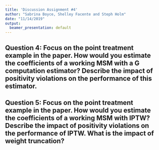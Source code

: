 ```yaml
---
title: 'Discussion Assignment #4'
author: "Sabrina Boyce, Shelley Facente and Steph Holm"
date: "11/14/2019"
output:
  beamer_presentation: default
---
```


## Question 4: Focus on the point treatment example in the paper. How would you estimate the coefficients of a working MSM with a G computation estimator? Describe the impact of positivity violations on the performance of this estimator.

## Question 5: Focus on the point treatment example in the paper. How would you estimate the coefficients of a working MSM with IPTW? Describe the impact of positivity violations on the performance of IPTW. What is the impact of weight truncation?

<!--
## Question 1: Consider the point treatment example presented in the paper. What assumptions are needed for identifiability? Why do we need the positivity assumption? Focus on the strong positivity assumption.

## Question 2: Consider the longitudinal example presented above. What are the analogous assumptions? Interpret the strong positivity assumption in words.

## Question 3: How do theoretical and practical violations of the positivity assumption arise? Give a real world example of each. Do you think practical positivity violations are more or less likely to be a problem for longitudinal versus point treatment interventions? Why?

## Question 6: Provide an overview of the properties of the AIPTW and TMLE estimators. Describe impact of positivity violations on the performance of AIPTW and TMLE.

## Question 7: What are a few quick ways to diagnose positivity violations? What are some of their short-comings?

## Question 8: Discuss the authors proposed parametric bootstrap.
(a) Formally define bias for an estimator.
(b) What are some of the causes of bias?
(c) Describe the parametric bootstrap-based biased estimate and its implementation.
(d) What is the goal of the proposed algorithm? What are sources of bias does it help identify? What are
some of its limitations?

## Question 9. Describe the following approaches to responding to positivity violations, using an example. Discuss their pros/cons.
(a) Changing the projection function h(a; V )
(b) Restricting the adjustment set
(c) Restricting the sample (trimming)
(d) Changing the intervention of interest

## Question 10. For each approach, consider whether it could be applied in the setting of a longitudinal intervention (in which control for time dependent confounding is required for identifiability). If not, why not (or under what conditions would it break down)? If so, how could it be used to mitigate threats due to positivity? Use an example to illustrate.

## Question 11. How could you formalize the selection between different target parameters?
-->